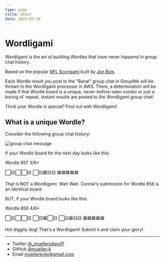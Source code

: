 ```yaml
---
type: page
title: About
date: 2021-03-19
---
```


# Wordligami

Wordligami is the art of building Wordles that have never happend in group chat history.

Based on the popular [NFL Scorigami](https://nflscorigami.com/) built by [Jon Bois](https://twitter.com/jon_bois).

Each Wordle result you post to the "Banal" group chat in GroupMe will be thrown to the Wordligami processor in AWS. There, a determination will be made if that Wordle board is a unique, never-before-seen combo or just a boring ol' repeat. Instant results are posted to the Wordligami group chat!

Think your Wordle is special? Find out with Wordligami!

## What is a unique Wordle?

Consider the following group chat history: 

![group chat message](https://ucarecdn.com/96d8db41-223f-4dba-bb20-6a60b9dad0e7/-/preview/500x500/-/quality/smart_retina/-/format/auto/)

If your Wordle board for the next day looks like this:

Wordle 857 3/6*

⬜🟨⬜⬜🟨
⬜🟨🟩🟨🟨
🟩🟩🟩🟩🟩

That is NOT a Wordligami. Wah Wah. Connie's submission for Wordle 856 is an identical board.


BUT, if your Wordle board looks like this:

Wordle 856 4/6*

⬜🟨⬜⬜🟨
⬜🟨🟩⬜🟨
⬜🟨🟩🟨🟨
🟩🟩🟩🟩🟩

Hot diggity dog! That's a Wordligami! Submit it and claim your glory!

---

- Twitter [@_muellersdayoff](https://twitter.com/_muellersdayoff)
- GitHub [@mueller-k](https://github.com/mueller-k)
- Email muellerkylej@gmail.com

